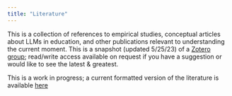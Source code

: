```yaml
---
title: "Literature"
---
```


This is a collection of references to empirical studies, conceptual articles about LLMs in education, and other publications relevant to understanding the current moment. This is a snapshot (updated 5/25/23) of a [Zotero group](https://www.zotero.org/groups/5034711/llms_for_edu); read/write access available on request if you have a suggestion or would like to see the latest & greatest.

This is a work in progress; a current formatted version of the literature is available [here](resources/annotated-bibliography.html)
